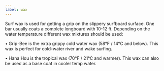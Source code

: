 ```yaml
---
label: wax
---
```


Surf wax is used for getting a grip on the slippery surfboard surface. One bar usually coats a complete longboard with 10-12 ft. Depending on the water temperature different wax mixtures should be used:

• Grip-Bee is the extra grippy cold water wax (58°F / 14°C and below). This wax is perfect for cold-water river and wake surfing.

• Hana Hou is the tropical wax (70°F / 21°C and warmer). This wax can also be used as a base coat in cooler temp water.
